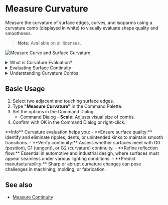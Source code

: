 
# Measure Curvature

<Reference shortcut="" command="Measure Curvature" button="" />

Measure the curvature of surface edges, curves, and isoparms using a curvature comb (displayed in white) to visually evaluate shape quality and smoothness.

> **Note:** Available on all licenses.

![Measure Curve and Surface Curvature](/img/measure-curve-surface-curvature.png)


<details>
  <summary>What is Curvature Evaluation?</summary>
  <div className="px-4">
    <p className="mt-2 space-y-4">
      The <strong>Measure Curvature</strong> tool analyzes the curvature of curves or surfaces to help you evaluate smoothness and continuity.
      It displays curvature combs that represent the curvature radius at different points, which is especially helpful for ensuring high-quality surfaces.
    </p>

    <img src="/img/curvature-comb.png" alt="Curvature Comb" className="mt-4" />
  </div>
</details>


<details>
  <summary>Evaluating Surface Continuity</summary>
  <p className="mt-2">
    Use the tool to assess whether the surface or curve has **G0**, **G1**, **G2** and **G3** continuity connection across. 
    <ul>
    - **G0** (Position Continuity) - The surfaces and curves meet at the same point, but there may be a visible angle or break. 
    - **G1** (Tangent Continuity) - The surfaces and curves not only meet, but their tangents (direction of flow) align.  
    - **G2** (Curvature Continuity) - The curvature (rate of change of the tangent) matches across the connection. This results in a very smooth, flowing transition with no visual or reflective break.  
    - **G3** (Acceleration Continuity) -  Also known as "rate of curvature continuity", G3 ensures that the change in curvature is smooth across the junction. This eliminates even subtle reflection breaks. 
    </ul>

    For more information on Continuity, click [here](/cad-essentials/continuity-curve-and-surfaces). 

    ![Curvature Examples on G0, G1, and G2](/img/curvature-0.png)
  </p>
</details>

<details>
  <summary>Understanding Curvature Combs</summary>
  <p>
  The curvature comb plots are interpreted by the change in line lenght as you look along the curve from start to end.

    1. A constant lenght of comb indicates a constant radius, for example an erc.
    2. A changing comb length indicates acceleration or deceleration of the curve shape.
    3. Inflections are shown by the combs switching sides and optionally by an additional red arrow indicator.
    4. Breaks in the red boundary curves indicate curvature discrepancies across edit points or between two curves.

    ![Understanding Curvature Combs](/img/curvature-comb-1.png)

  </p>
</details>

## Basic Usage

1. Select two adjacent and touching surface edges.
2. Type **"Measure Curvature"** in the Command Palette.
3. Set the options in the Command Dialog.
   - <Kst>Command Dialog</Kst>
         - **Scale:** Adjusts visual size of combs.
4. Confirm with OK in the Command Dialog or right-click.

<VideoPlayer fileName="measure-curvature-0"/>

<Callout type="info" emoji="💡">
**Info**    
Curvature evaluation helps you:
    - **Ensure surface quality:** Identify and eliminate ripples, dents, or unintended kinks to maintain smooth transitions.
    - **Verify continuity:** Assess whether surfaces meet with G0 (position), G1 (tangent), or G2 (curvature) continuity.
    - **Refine reflection flow:** Essential in automotive and industrial design, where surfaces must appear seamless under various lighting conditions.
    - **Predict manufacturability:** Sharp or abrupt curvature changes can pose challenges in machining, molding, or fabrication.
</Callout>

## See also
- [Measure Continuity](/solid/measure-continuity)
